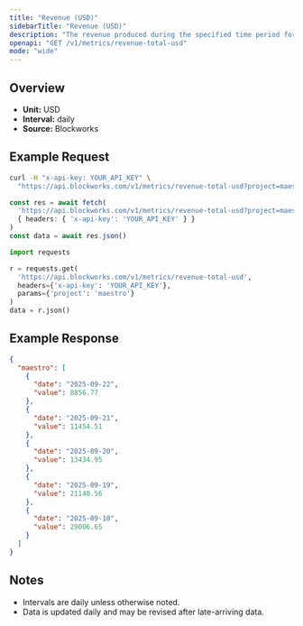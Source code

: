 ```yaml
---
title: "Revenue (USD)"
sidebarTitle: "Revenue (USD)"
description: "The revenue produced during the specified time period for given project."
openapi: "GET /v1/metrics/revenue-total-usd"
mode: "wide"
---
```


## Overview

- **Unit:** USD
- **Interval:** daily
- **Source:** Blockworks

## Example Request

<CodeGroup>

```bash cURL
curl -H "x-api-key: YOUR_API_KEY" \
  "https://api.blockworks.com/v1/metrics/revenue-total-usd?project=maestro"
```

```typescript TypeScript
const res = await fetch(
  'https://api.blockworks.com/v1/metrics/revenue-total-usd?project=maestro',
  { headers: { 'x-api-key': 'YOUR_API_KEY' } }
)
const data = await res.json()
```

```python Python
import requests

r = requests.get(
  'https://api.blockworks.com/v1/metrics/revenue-total-usd',
  headers={'x-api-key': 'YOUR_API_KEY'},
  params={'project': 'maestro'}
)
data = r.json()
```

</CodeGroup>

## Example Response

```json
{
  "maestro": [
    {
      "date": "2025-09-22",
      "value": 8856.77
    },
    {
      "date": "2025-09-21",
      "value": 11454.51
    },
    {
      "date": "2025-09-20",
      "value": 13434.95
    },
    {
      "date": "2025-09-19",
      "value": 21140.56
    },
    {
      "date": "2025-09-18",
      "value": 29006.65
    }
  ]
}
```

## Notes
- Intervals are daily unless otherwise noted.
- Data is updated daily and may be revised after late-arriving data.